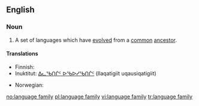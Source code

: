 ==English==
{{wikipedia}}

===Noun===
{{en-noun|language families|sg=[[language]] [[family]]}}

#{{linguistics}} A set of languages which have [[evolved]] from a [[common]] [[ancestor]].

====Translations====
{{trans-top|set of languages}}
*Finnish: {{t+|fi|kielikunta}}
*Inuktitut: [[ᐃᓚᖃᑎᒌᑦ ᐅᖃᐅᓯᖃᑎᒌᑦ]] (Ilaqatigiit uqausiqatigiit)
{{trans-mid}}
*Norwegian: {{t+|no|språkfamilie|m}}
{{trans-bottom}}

[[no:language family]]
[[pl:language family]]
[[vi:language family]]
[[tr:language family]]